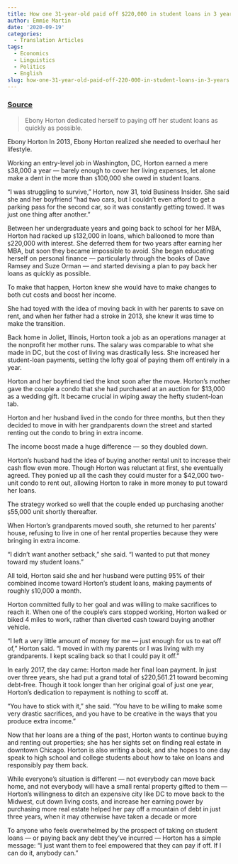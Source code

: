 ```yaml
---
title: How one 31-year-old paid off $220,000 in student loans in 3 years
author: Emmie Martin
date: '2020-09-19'
categories:
  - Translation Articles
tags:
  - Economics
  - Linguistics
  - Politics
  - English
slug: how-one-31-year-old-paid-off-220-000-in-student-loans-in-3-years
---
```



### [Source](https://www.businessinsider.com/how-ebony-horton-paid-off-220000-worth-of-student-loans-in-3-years-2017-3)

>Ebony Horton dedicated herself to paying off her student loans as quickly as possible.

Ebony Horton In 2013, Ebony Horton realized she needed to overhaul her lifestyle.

Working an entry-level job in Washington, DC, Horton earned a mere `$`38,000 a year — barely enough to cover her living expenses, let alone make a dent in the more than `$`100,000 she owed in student loans.

"I was struggling to survive," Horton, now 31, told Business Insider. She said she and her boyfriend "had two cars, but I couldn't even afford to get a parking pass for the second car, so it was constantly getting towed. It was just one thing after another."

Between her undergraduate years and going back to school for her MBA, Horton had racked up `$`132,000 in loans, which ballooned to more than `$`220,000 with interest. She deferred them for two years after earning her MBA, but soon they became impossible to avoid. She began educating herself on personal finance — particularly through the books of Dave Ramsey and Suze Orman — and started devising a plan to pay back her loans as quickly as possible.

To make that happen, Horton knew she would have to make changes to both cut costs and boost her income.

She had toyed with the idea of moving back in with her parents to save on rent, and when her father had a stroke in 2013, she knew it was time to make the transition.

Back home in Joliet, Illinois, Horton took a job as an operations manager at the nonprofit her mother runs. The salary was comparable to what she made in DC, but the cost of living was drastically less. She increased her student-loan payments, setting the lofty goal of paying them off entirely in a year.

Horton and her boyfriend tied the knot soon after the move. Horton's mother gave the couple a condo that she had purchased at an auction for $13,000 as a wedding gift. It became crucial in wiping away the hefty student-loan tab.

Horton and her husband lived in the condo for three months, but then they decided to move in with her grandparents down the street and started renting out the condo to bring in extra income.


The income boost made a huge difference — so they doubled down.

Horton's husband had the idea of buying another rental unit to increase their cash flow even more. Though Horton was reluctant at first, she eventually agreed. They ponied up all the cash they could muster for a $42,000 two-unit condo to rent out, allowing Horton to rake in more money to put toward her loans.

The strategy worked so well that the couple ended up purchasing another `$`55,000 unit shortly thereafter.

When Horton's grandparents moved south, she returned to her parents' house, refusing to live in one of her rental properties because they were bringing in extra income.

"I didn't want another setback," she said. "I wanted to put that money toward my student loans."

All told, Horton said she and her husband were putting 95% of their combined income toward Horton's student loans, making payments of roughly `$`10,000 a month.

Horton committed fully to her goal and was willing to make sacrifices to reach it. When one of the couple's cars stopped working, Horton walked or biked 4 miles to work, rather than diverted cash toward buying another vehicle.

"I left a very little amount of money for me — just enough for us to eat off of," Horton said. "I moved in with my parents or I was living with my grandparents. I kept scaling back so that I could pay it off."

In early 2017, the day came: Horton made her final loan payment. In just over three years, she had put a grand total of `$`220,561.21 toward becoming debt-free. Though it took longer than her original goal of just one year, Horton's dedication to repayment is nothing to scoff at.

"You have to stick with it," she said. "You have to be willing to make some very drastic sacrifices, and you have to be creative in the ways that you produce extra income."

Now that her loans are a thing of the past, Horton wants to continue buying and renting out properties; she has her sights set on finding real estate in downtown Chicago. Horton is also writing a book, and she hopes to one day speak to high school and college students about how to take on loans and responsibly pay them back.

While everyone's situation is different — not everybody can move back home, and not everybody will have a small rental property gifted to them — Horton's willingness to ditch an expensive city like DC to move back to the Midwest, cut down living costs, and increase her earning power by purchasing more real estate helped her pay off a mountain of debt in just three years, when it may otherwise have taken a decade or more

To anyone who feels overwhelmed by the prospect of taking on student loans — or paying back any debt they've incurred — Horton has a simple message: "I just want them to feel empowered that they can pay if off. If I can do it, anybody can."





